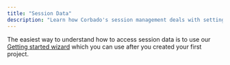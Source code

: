 ```yaml
---
title: "Session Data"
description: "Learn how Corbado's session management deals with setting and getting session data"
---
```


The easiest way to understand how to access session data is to use our [Getting started wizard](https://app.corbado.com/getting-started)
which you can use after you created your first project.